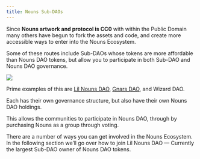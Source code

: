 ```yaml
---
title: Nouns Sub-DAOs
---
```


Since **Nouns artwork and protocol is CC0** with within the Public Domain many others have begun to fork the assets and code, and create more accessible ways to enter into the Nouns Ecosystem.

Some of these routes include Sub-DAOs whose tokens are more affordable than Nouns DAO tokens, but allow you to participate in both Sub-DAO and Nouns DAO governance.

![](/assets/nouniverse.png)

Prime examples of this are [Lil Nouns DAO](https://lilnouns.wtf/), [Gnars DAO](https://gnars.wtf/), and Wizard DAO.

Each has their own governance structure, but also have their own Nouns DAO holdings.

This allows the communities to participate in Nouns DAO, through <Nutshell children="fractional ownership," glossaryEntry="content/glossary/fractional_ownership.mdx" /> by purchasing Nouns as a group through voting.

There are a number of ways you can get involved in the Nouns Ecosystem. In the following section we’ll go over how to join Lil Nouns DAO — Currently the largest Sub-DAO owner of Nouns DAO tokens.
